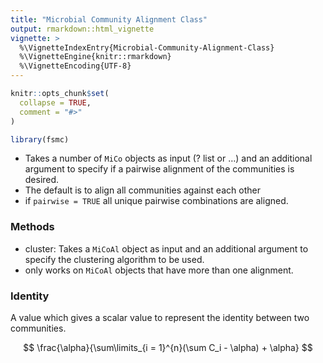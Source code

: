 ```yaml
---
title: "Microbial Community Alignment Class"
output: rmarkdown::html_vignette
vignette: >
  %\VignetteIndexEntry{Microbial-Community-Alignment-Class}
  %\VignetteEngine{knitr::rmarkdown}
  %\VignetteEncoding{UTF-8}
---
```


```r
knitr::opts_chunk$set(
  collapse = TRUE,
  comment = "#>"
)
```

```r
library(fsmc)
```




- Takes a number of `MiCo` objects as input (? list or ...) and an additional argument to specify if a pairwise alignment of the communities is desired. 
- The default is to align all communities against each other
- if `pairwise = TRUE` all unique pairwise combinations are aligned. 

### Methods

- cluster: Takes a `MiCoAl` object as input and an additional argument to specify the clustering algorithm to be used.
- only works on `MiCoAl` objects that have more than one alignment. 

### Identity
A value which gives a scalar value to represent the identity between two communities. 

$$ \frac{\alpha}{\sum\limits_{i = 1}^{n}(\sum C_i - \alpha) + \alpha} $$

